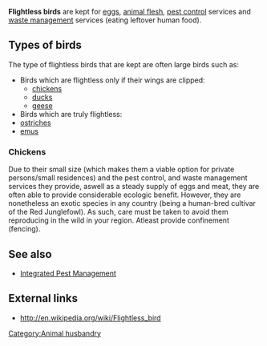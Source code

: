 '''Flightless birds''' are kept for [[eggs]], [[meat|animal flesh]], [[pest control]] services and [[waste management]] services (eating leftover human food).

==Types of birds==
The type of flightless birds that are kept are often large birds such as:
* Birds which are flightless only if their wings are clipped: 
** [[chickens]]
** [[ducks]]
** [[geese]]
* Birds which are truly flightless:
* [[ostrich]]es
* [[emus]]

===Chickens===
Due to their small size (which makes them a viable option for private persons/small residences) and the pest control, and waste management services they provide, aswell as a steady supply of eggs and meat, they are often able to provide considerable ecologic benefit. However, they are nonetheless an exotic species in any country (being a human-bred cultivar of the Red Junglefowl). As such, care must be taken to avoid them reproducing in the wild in your region. Atleast provide confinement (fencing).

==See also==
* [[Integrated Pest Management]]

==External links==
* http://en.wikipedia.org/wiki/Flightless_bird

[[Category:Animal husbandry]]